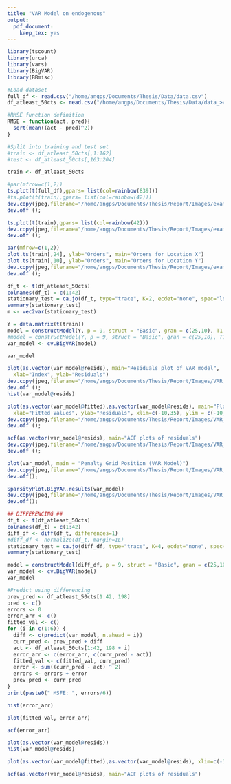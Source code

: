 ```yaml
---
title: "VAR Model on endogenous"
output: 
  pdf_document:
    keep_tex: yes
---
```

```r
library(tscount)
library(urca)
library(vars)
library(BigVAR)
library(BBmisc)
```

```r
#Load dataset
full_df <- read.csv("/home/angps/Documents/Thesis/Data/data.csv")
df_atleast_50cts <- read.csv("/home/angps/Documents/Thesis/Data/data_>=50cts.csv")
```

```r
#RMSE function definition
RMSE = function(act, pred){
  sqrt(mean((act - pred)^2))
}

#Split into training and test set
#train <- df_atleast_50cts[,1:162]
#test <- df_atleast_50cts[,163:204]

train <- df_atleast_50cts

```


```r
#par(mfrow=c(1,2))
ts.plot(t(full_df),gpars= list(col=rainbow(839)))
#ts.plot(t(train),gpars= list(col=rainbow(42)))
dev.copy(jpeg,filename="/home/angps/Documents/Thesis/Report/Images/example_all_ts.jpg");
dev.off ();
```

```r
ts.plot(t(train),gpars= list(col=rainbow(42)))
dev.copy(jpeg,filename="/home/angps/Documents/Thesis/Report/Images/example_42_ts.jpg");
dev.off ();
```

```r
par(mfrow=c(1,2))
plot.ts(train[,24], ylab="Orders", main="Orders for Location X")
plot.ts(train[,10], ylab="Orders", main="Orders for Location Y")
dev.copy(jpeg,filename="/home/angps/Documents/Thesis/Report/Images/example_ts.jpg");
dev.off ();
```



```r
df_t <- t(df_atleast_50cts)
colnames(df_t) = c(1:42)
stationary_test = ca.jo(df_t, type="trace", K=2, ecdet="none", spec="longrun")
summary(stationary_test)
m <- vec2var(stationary_test)
```

```r

Y = data.matrix(t(train))
model = constructModel(Y, p = 9, struct = "Basic", gran = c(25,10), T1 = 156, T2 = 198)
#model = constructModel(Y, p = 9, struct = "Basic", gran = c(25,10), T1 = 100, T2 = 200)
var_model <- cv.BigVAR(model)
```

```r
var_model
```





```r
plot(as.vector(var_model@resids), main="Residuals plot of VAR model", 
  xlab="Index", ylab="Residuals")
dev.copy(jpeg,filename="/home/angps/Documents/Thesis/Report/Images/VAR_resids.jpg");
dev.off ();
hist(var_model@resids)
```

```r
plot(as.vector(var_model@fitted),as.vector(var_model@resids), main="Plot of residuals against fitted values", 
  xlab="Fitted Values", ylab="Residuals", xlim=c(-10,35), ylim = c(-10,35))
dev.copy(jpeg,filename="/home/angps/Documents/Thesis/Report/Images/VAR_resids_vs_values.jpg");
dev.off ();
```

```r
acf(as.vector(var_model@resids), main="ACF plots of residuals")
dev.copy(jpeg,filename="/home/angps/Documents/Thesis/Report/Images/VAR_acf.jpg");
dev.off ();
```

```r
plot(var_model, main = "Penalty Grid Position (VAR Model)")
dev.copy(jpeg,filename="/home/angps/Documents/Thesis/Report/Images/VAR_pengrid.jpg");
dev.off();
```


```r
SparsityPlot.BigVAR.results(var_model)
dev.copy(jpeg,filename="/home/angps/Documents/Thesis/Report/Images/VAR_sparsity.jpg");
dev.off();
```

```r
## DIFFERENCING ##
df_t <- t(df_atleast_50cts)
colnames(df_t) = c(1:42)
diff_df <- diff(df_t, differences=1)
#diff_df <- normalize(df_t, margin=1L)
stationary_test = ca.jo(diff_df, type="trace", K=4, ecdet="none", spec="longrun")
summary(stationary_test)
```

```r

model = constructModel(diff_df, p = 9, struct = "Basic", gran = c(25,10), T1 = 156, T2 = 198)
var_model <- cv.BigVAR(model)
var_model
```

```r
#Predict using differencing
prev_pred <- df_atleast_50cts[1:42, 198]
pred <- c()
errors <- 0
error_arr <- c()
fitted_val <- c()
for (i in c(1:6)) {
  diff <- c(predict(var_model, n.ahead = i))
  curr_pred <- prev_pred + diff
  act <- df_atleast_50cts[1:42, 198 + i]
  error_arr <- c(error_arr, c(curr_pred - act))
  fitted_val <- c(fitted_val, curr_pred)
  error <- sum((curr_pred - act) ^ 2)
  errors <- errors + error
  prev_pred <- curr_pred
}
print(paste0(" MSFE: ", errors/6))
```


```r
hist(error_arr)
```

```r
plot(fitted_val, error_arr)
```

```r
acf(error_arr)
```

```r
plot(as.vector(var_model@resids))
hist(var_model@resids)
```

```r
plot(as.vector(var_model@fitted),as.vector(var_model@resids), xlim=c(-30,25), ylim=c(-30,25))
```

```r
acf(as.vector(var_model@resids), main="ACF plots of residuals")
```
